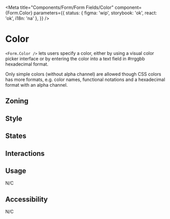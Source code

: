 

<Meta
	title="Components/Form/Form Fields/Color"
	component={Form.Color}
	parameters={{
		status: { figma: 'wip', storybook: 'ok', react: 'ok', i18n: 'na' },
	}}
/>

# Color

`<Form.Color />` lets users specify a color, either by using a visual color picker interface or by entering the color into a text field in #rrggbb hexadecimal format.

Only simple colors (without alpha channel) are allowed though CSS colors has more formats, e.g. color names, functional notations and a hexadecimal format with an alpha channel.

## Zoning

<FigmaImage
	src="https://www.figma.com/file/qc8oUSyVJM67gSsbTShftt/%F0%9F%93%90-Zoning?node-id=548%3A0"
	alt="zoning image for color input"
/>

## Style

## States

<Canvas>
	<Story story={Stories.ColorStates} />
</Canvas>

## Interactions

## Usage

N/C

## Accessibility

N/C
